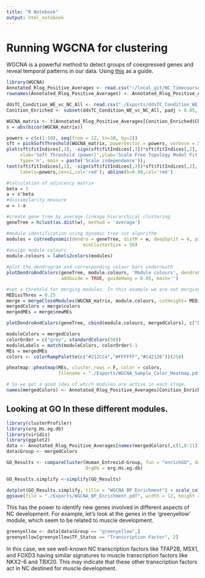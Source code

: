 ```yaml
---
title: "R Notebook"
output: html_notebook
---
```


# Running WGCNA for clustering
WGCNA is a powerful method to detect groups of coexpressed genes and reveal temporal patterns in our data.
Using [this](https://www.bioconductor.org/packages/release/bioc/vignettes/CVE/inst/doc/WGCNA_from_TCGA_RNAseq.html) as a guide.

```r
library(WGCNA)
Annotated_Rlog_Positive_Averages <- read.csv("~/local_git/NC_Timecourse/RNA-Seq/Exports/Annotated_Rlog_Positive_Averages.csv", row.names=1, stringsAsFactors=FALSE)
rownames(Annotated_Rlog_Positive_Averages) <- Annotated_Rlog_Positive_Averages$Chick_ENSEMBL

ddsTC_Condition_WE_vc_NC_All <- read.csv("./Exports/ddsTC_Condition_WE_vc_NC_All.csv", stringsAsFactors=FALSE)
Conition_Enriched <- subset(ddsTC_Condition_WE_vc_NC_All, padj < 0.05, log2FoldChange > 0.5)

WGCNA_matrix <- t(Annotated_Rlog_Positive_Averages[Conition_Enriched$Chick_ENSEMBL,2:7])
s = abs(bicor(WGCNA_matrix))

powers = c(c(1:10), seq(from = 12, to=30, by=2))
sft = pickSoftThreshold(WGCNA_matrix, powerVector = powers, verbose = 5)
plot(sft$fitIndices[,1], -sign(sft$fitIndices[,3])*sft$fitIndices[,2],
     xlab='Soft Threshold (power)',ylab='Scale Free Topology Model Fit,signed R^2',
     type='n', main = paste('Scale independence'));
text(sft$fitIndices[,1], -sign(sft$fitIndices[,3])*sft$fitIndices[,2],
     labels=powers,cex=1,col='red'); abline(h=0.90,col='red')

#calculation of adjacency matrix
beta = 5
a = s^beta
#dissimilarity measure
w = 1-a

#create gene tree by average linkage hierarchical clustering 
geneTree = hclust(as.dist(w), method = 'average')

#module identification using dynamic tree cut algorithm
modules = cutreeDynamic(dendro = geneTree, distM = w, deepSplit = 4, pamRespectsDendro = FALSE,
                            minClusterSize = 50)
#assign module colours
module.colours = labels2colors(modules)

#plot the dendrogram and corresponding colour bars underneath
plotDendroAndColors(geneTree, module.colours, 'Module colours', dendroLabels = FALSE, hang = 0.03,
                    addGuide = TRUE, guideHang = 0.05, main='')

#set a threhold for merging modules. In this example we are not merging so MEDissThres=0.0
MEDissThres = 0.25
merge = mergeCloseModules(WGCNA_matrix, module.colours, cutHeight= MEDissThres, verbose =3)
mergedColors = merge$colors
mergedMEs = merge$newMEs

plotDendroAndColors(geneTree, cbind(module.colours, mergedColors), c("Dynamic Tree Cut", "Merged dynamic"), dendroLabels= FALSE, hang=0.03, addGuide= TRUE, guideHang=0.05)

moduleColors = mergedColors
colorOrder = c("grey", standardColors(50))
moduleLabels = match(moduleColors, colorOrder)-1
MEs = mergedMEs
colors <- colorRampPalette(c("#212CC4","#FFFFFF","#C42126"))(250)

pheatmap::pheatmap(MEs, cluster_rows = F, color = colors,
                   filename = "./Exports/WGCNA_Sample_Color_Heatmap.pdf")

# So we get a good idea of which modules are active in each stage.
names(mergedColors) <- Annotated_Rlog_Positive_Averages[Conition_Enriched$Chick_ENSEMBL,1]

```

## Looking at GO In these different modules.

```r
library(clusterProfiler)
library(org.Hs.eg.db)
library(viridis)
library(ggplot2)
data <- Annotated_Rlog_Positive_Averages[names(mergedColors),c(1,8:11)]
data$Group <- mergedColors

GO_Results <- compareCluster(Human_Entrezid~Group, fun = "enrichGO", data = data, ont = "BP", qvalueCutoff = 0.05, readable = T,
                             OrgDb = org.Hs.eg.db)

GO_Results.simplify <-simplify(GO_Results)

dotplot(GO_Results.simplify, title = "WGCNA BP Enrichment") + scale_color_viridis(direction=-1)
ggsave(file = "./Exports/WGCNA_BP_Enrichment.pdf", width = 12, height = 8)

```

This has the power to identify new genes involved in different aspects of NC development.
For example, let's look at the genes in the 'greenyellow' module, which seem to be related to muscle development.

```r
greenyellow <- data[data$Group == "greenyellow",]
greenyellow[greenyellow$TF_Status == "Transcription Factor", 2]
```
In this case, we see well-known NC transcription factors like TFAP2B, MSX1, and FOXD3 having similar signatures to muscle transcription factors like NKX2-6 and TBX20. This may indicate that these other transcription factors act in NC destined for muscle development.
